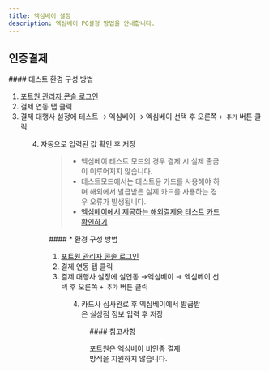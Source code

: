 ```yaml
---
title: 엑심베이 설정
description: 엑심베이 PG설정 방법을 안내합니다.
---
```





## 인증결제

<Tabs>
<Tab title="테스트 결제">
#### 테스트 환경 구성 방법

1. [포트원 관리자 콘솔 로그인](https://admin.portone.io/integration)
2. 결제 연동 탭 클릭
3. 결제 대행사 설정에 테스트 → 엑심베이 → 엑심베이 선택 후 오른쪽 `+ 추가` 버튼 클릭

<Figure src={image1} caption="테스트 환경 설정예시" />

4. 자동으로 입력된 값 확인 후 저장

<Figure src={image2} caption="테스트 환경 상세 설정 예시" />

> - 엑심베이 테스트 모드의 경우 결제 시 실제 출금이 이루어지지 않습니다.
> - 테스트모드에서는 테스트용 카드를 사용해야 하며 해외에서 발급받은 실제 카드를 사용하는 경우 오류가 발생됩니다.
> - [엑심베이에서 제공하는 해외결제용 테스트 카드 확인하기](https://support.eximbay.com/hc/ko/articles/360059014854-%EA%B2%B0%EC%A0%9C%ED%85%8C%EC%8A%A4%ED%8A%B8%EB%A5%BC-%EC%A7%84%ED%96%89%ED%95%B4%EB%B3%B4%EA%B3%A0-%EC%8B%B6%EC%9D%80%EB%8D%B0-%ED%95%B4%EC%99%B8%EC%B9%B4%EB%93%9C%EA%B0%80-%EC%97%86%EC%8A%B5%EB%8B%88%EB%8B%A4-%EC%96%B4%EB%96%BB%EA%B2%8C-%ED%95%A0-%EC%88%98-%EC%9E%88%EB%82%98%EC%9A%94-)

</Tab>

<Tab title="실 결제">
#### * 환경 구성 방법

1. [포트원 관리자 콘솔 로그인](https://admin.portone.io/integration)
2. 결제 연동 탭 클릭
3. 결제 대행사 설정에 실연동 →엑심베이 → 엑심베이 선택 후 오른쪽 `+ 추가` 버튼 클릭

<Figure src={image3} caption="실 환경 설정 예시" />

4. 카드사 심사완료 후 엑심베이에서 발급받은 실상점 정보 입력 후 저장

<Figure src={image4} caption="실 환경 상세 설정 예시" />

</Tab>
</Tabs>

<Hint style="success">
#### 참고사항

포트원은 엑심베이 비인증 결제 방식을 지원하지 않습니다.

</Hint>

